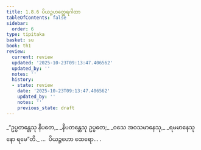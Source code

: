```yaml
---
title: 1.8.6 ပိယဉ္ဇဟတ္ထေရဂါထာ
tableOfContents: false
sidebar:
  order: 6
type: tipitaka
basket: su
book: th1
review:
  current: review
  updated: '2025-10-23T09:13:47.406562'
  updated_by: ''
  notes: ''
  history:
  - state: review
    date: '2025-10-23T09:13:47.406562'
    updated_by: ''
    notes: ''
    previous_state: draft
---
```



<ReviewStatus review={frontmatter.review} showDetails={true} />

<HypothesisAnnotation frontmatter={frontmatter} />

<DynamicBreadcrumb />

<Division number="76" book="th1" e="ch" v="19" p="236">

<Paragraph number="171" type="verses" book="th1">
_“ဥပ္ပတန္တေသု နိပတေ,_  
_နိပတန္တေသု ဥပ္ပတေ;_  
_ဝသေ အဝသမာနေသု,_  
_ရမမာနေသု နော ရမေ”တိ._  


</Paragraph>
</Division>

<Paragraph number="172" type="center" book="th1">
…  ပိယဉ္ဇဟော ထေရော… .
</Paragraph>